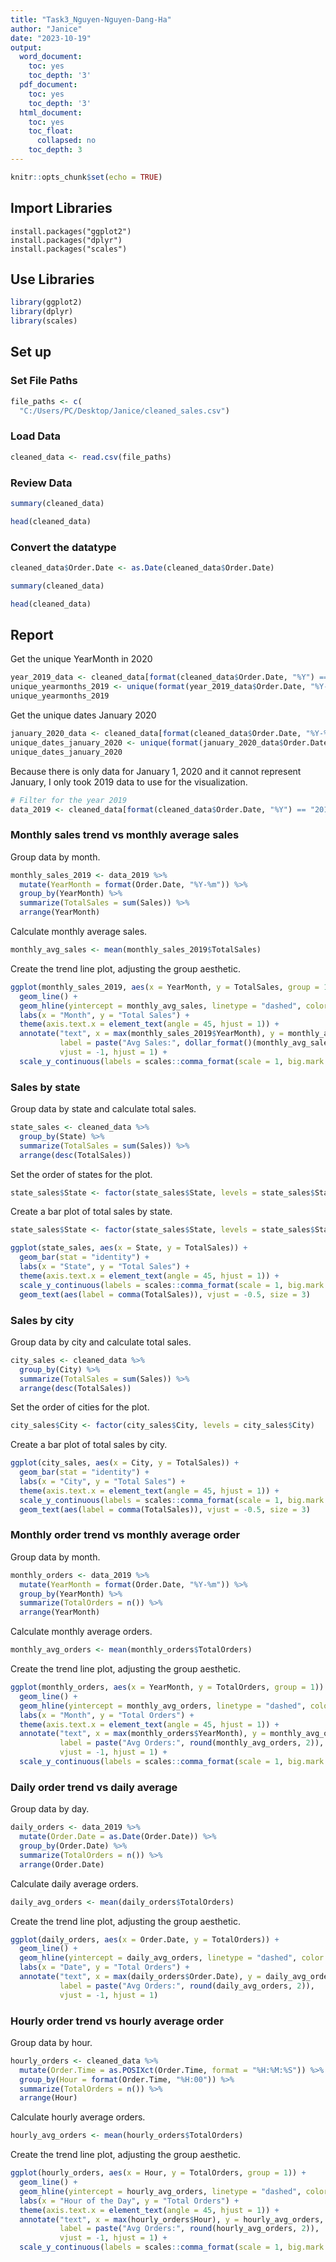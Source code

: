 ---
title: "Task3_Nguyen-Nguyen-Dang-Ha"
author: "Janice"
date: "2023-10-19"
output:
  word_document:
    toc: yes
    toc_depth: '3'
  pdf_document:
    toc: yes
    toc_depth: '3'
  html_document:
    toc: yes
    toc_float:
      collapsed: no
    toc_depth: 3
---

```{r setup, include=FALSE}
knitr::opts_chunk$set(echo = TRUE)
```


## Import Libraries

```
install.packages("ggplot2")
install.packages("dplyr")
install.packages("scales")
```

## Use Libraries

```{r}
library(ggplot2)
library(dplyr)
library(scales)
```

## Set up

### Set File Paths

```{r}
file_paths <- c(
  "C:/Users/PC/Desktop/Janice/cleaned_sales.csv")
```

### Load Data

```{r}
cleaned_data <- read.csv(file_paths)
```

### Review Data

```{r}
summary(cleaned_data)
```

```{r}
head(cleaned_data)
```

### Convert the datatype

```{r}
cleaned_data$Order.Date <- as.Date(cleaned_data$Order.Date)
```

```{r}
summary(cleaned_data)
```

```{r}
head(cleaned_data)
```

## Report

Get the unique YearMonth in 2020

```{r}
year_2019_data <- cleaned_data[format(cleaned_data$Order.Date, "%Y") == "2020", ]
unique_yearmonths_2019 <- unique(format(year_2019_data$Order.Date, "%Y-%m"))
unique_yearmonths_2019
```

Get the unique dates January 2020

```{r}
january_2020_data <- cleaned_data[format(cleaned_data$Order.Date, "%Y-%m") == "2020-01", ]
unique_dates_january_2020 <- unique(format(january_2020_data$Order.Date, "%Y-%m-%d"))
unique_dates_january_2020 
```

Because there is only data for January 1, 2020 and it cannot represent January, I only took 2019 data to use for the visualization.

```{r}
# Filter for the year 2019
data_2019 <- cleaned_data[format(cleaned_data$Order.Date, "%Y") == "2019", ]
```

### Monthly sales trend vs monthly average sales

Group data by month.

```{r}
monthly_sales_2019 <- data_2019 %>%
  mutate(YearMonth = format(Order.Date, "%Y-%m")) %>%
  group_by(YearMonth) %>%
  summarize(TotalSales = sum(Sales)) %>%
  arrange(YearMonth)
```

Calculate monthly average sales.

```{r}
monthly_avg_sales <- mean(monthly_sales_2019$TotalSales)
```

Create the trend line plot, adjusting the group aesthetic.

```{r}
ggplot(monthly_sales_2019, aes(x = YearMonth, y = TotalSales, group = 1)) +
  geom_line() +
  geom_hline(yintercept = monthly_avg_sales, linetype = "dashed", color = "red") +
  labs(x = "Month", y = "Total Sales") +
  theme(axis.text.x = element_text(angle = 45, hjust = 1)) +
  annotate("text", x = max(monthly_sales_2019$YearMonth), y = monthly_avg_sales, 
           label = paste("Avg Sales:", dollar_format()(monthly_avg_sales)), 
           vjust = -1, hjust = 1) +
  scale_y_continuous(labels = scales::comma_format(scale = 1, big.mark = ","))
```

### Sales by state

Group data by state and calculate total sales.

```{r}
state_sales <- cleaned_data %>%
  group_by(State) %>%
  summarize(TotalSales = sum(Sales)) %>%
  arrange(desc(TotalSales))
```

Set the order of states for the plot.

```{r}
state_sales$State <- factor(state_sales$State, levels = state_sales$State)
```

Create a bar plot of total sales by state.

```{r}

state_sales$State <- factor(state_sales$State, levels = state_sales$State)

ggplot(state_sales, aes(x = State, y = TotalSales)) +
  geom_bar(stat = "identity") +
  labs(x = "State", y = "Total Sales") +
  theme(axis.text.x = element_text(angle = 45, hjust = 1)) +
  scale_y_continuous(labels = scales::comma_format(scale = 1, big.mark = ",")) +
  geom_text(aes(label = comma(TotalSales)), vjust = -0.5, size = 3)
```

### Sales by city

Group data by city and calculate total sales.

```{r}
city_sales <- cleaned_data %>%
  group_by(City) %>%
  summarize(TotalSales = sum(Sales)) %>%
  arrange(desc(TotalSales))
```

Set the order of cities for the plot.

```{r}
city_sales$City <- factor(city_sales$City, levels = city_sales$City)
```

Create a bar plot of total sales by city.

```{r}
ggplot(city_sales, aes(x = City, y = TotalSales)) +
  geom_bar(stat = "identity") +
  labs(x = "City", y = "Total Sales") +
  theme(axis.text.x = element_text(angle = 45, hjust = 1)) +
  scale_y_continuous(labels = scales::comma_format(scale = 1, big.mark = ",")) +
  geom_text(aes(label = comma(TotalSales)), vjust = -0.5, size = 3)
```

### Monthly order trend vs monthly average order

Group data by month.

```{r}
monthly_orders <- data_2019 %>%
  mutate(YearMonth = format(Order.Date, "%Y-%m")) %>%
  group_by(YearMonth) %>%
  summarize(TotalOrders = n()) %>%
  arrange(YearMonth)
```

Calculate monthly average orders.

```{r}
monthly_avg_orders <- mean(monthly_orders$TotalOrders)
```

Create the trend line plot, adjusting the group aesthetic.

```{r}
ggplot(monthly_orders, aes(x = YearMonth, y = TotalOrders, group = 1)) +
  geom_line() +
  geom_hline(yintercept = monthly_avg_orders, linetype = "dashed", color = "red") +
  labs(x = "Month", y = "Total Orders") +
  theme(axis.text.x = element_text(angle = 45, hjust = 1)) +
  annotate("text", x = max(monthly_orders$YearMonth), y = monthly_avg_orders, 
           label = paste("Avg Orders:", round(monthly_avg_orders, 2)), 
           vjust = -1, hjust = 1) +
  scale_y_continuous(labels = scales::comma_format(scale = 1, big.mark = ","))
```

### Daily order trend vs daily average

Group data by day.

```{r}
daily_orders <- data_2019 %>%
  mutate(Order.Date = as.Date(Order.Date)) %>%
  group_by(Order.Date) %>%
  summarize(TotalOrders = n()) %>%
  arrange(Order.Date)
```

Calculate daily average orders.

```{r}
daily_avg_orders <- mean(daily_orders$TotalOrders)
```

Create the trend line plot, adjusting the group aesthetic.

```{r}
ggplot(daily_orders, aes(x = Order.Date, y = TotalOrders)) +
  geom_line() +
  geom_hline(yintercept = daily_avg_orders, linetype = "dashed", color = "red") +
  labs(x = "Date", y = "Total Orders") +
  annotate("text", x = max(daily_orders$Order.Date), y = daily_avg_orders, 
           label = paste("Avg Orders:", round(daily_avg_orders, 2)), 
           vjust = -1, hjust = 1)
```

### Hourly order trend vs hourly average order

Group data by hour.

```{r}
hourly_orders <- cleaned_data %>%
  mutate(Order.Time = as.POSIXct(Order.Time, format = "%H:%M:%S")) %>%
  group_by(Hour = format(Order.Time, "%H:00")) %>%
  summarize(TotalOrders = n()) %>%
  arrange(Hour)
```

Calculate hourly average orders.

```{r}
hourly_avg_orders <- mean(hourly_orders$TotalOrders)
```

Create the trend line plot, adjusting the group aesthetic.

```{r}
ggplot(hourly_orders, aes(x = Hour, y = TotalOrders, group = 1)) +
  geom_line() +
  geom_hline(yintercept = hourly_avg_orders, linetype = "dashed", color = "red") +
  labs(x = "Hour of the Day", y = "Total Orders") +
  theme(axis.text.x = element_text(angle = 45, hjust = 1)) +
  annotate("text", x = max(hourly_orders$Hour), y = hourly_avg_orders, 
           label = paste("Avg Orders:", round(hourly_avg_orders, 2)), 
           vjust = -1, hjust = 1) +
  scale_y_continuous(labels = scales::comma_format(scale = 1, big.mark = ","))
```
